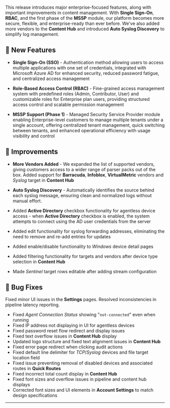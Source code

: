This release introduces major enterprise-focused features, along with important improvements in content management. With **Single Sign-On**, **RBAC**, and the first phase of the **MSSP** module, our platform becomes more secure, flexible, and enterprise-ready than ever before. We've also added more vendors to the **Content Hub** and introduced **Auto Syslog Discovery** to simplify log management.

## :rocket: New Features

- **Single Sign-On (SSO)** - Authentication method allowing users to access multiple applications with one set of credentials, integrated with Microsoft Azure AD for enhanced security, reduced password fatigue, and centralized access management

- **Role-Based Access Control (RBAC)** - Fine-grained access management system with predefined roles (Admin, Contributor, User) and customizable roles for Enterprise plan users, providing structured access control and scalable permission management

- **MSSP Support (Phase 1)** - Managed Security Service Provider module enabling Enterprise-level customers to manage multiple tenants under a single account, offering centralized tenant management, quick switching between tenants, and enhanced operational efficiency with usage visibility and control

## :wrench: Improvements

- **More Vendors Added** - We expanded the list of supported vendors, giving customers access to a wider range of parser packs out of the box. Added support for **Barracuda**, **Infoblox**, **VirtualMetric** vendors and _Syslog_ target in **Content Hub**

- **Auto Syslog Discovery** - Automatically identifies the source behind each syslog message, ensuring clean and normalized logs without manual effort.

- Added **Active Directory** checkbox functionality for agentless device access - when **Active Directory** checkbox is enabled, the system attempts to connect using the AD user credentials from the server

- Added edit functionality for syslog forwarding addresses, eliminating the need to remove and re-add entries for updates

- Added enable/disable functionality to _Windows_ device detail pages

- Added filtering functionality for targets and vendors after device type selection in **Content Hub**

- Made _Sentinel_ target rows editable after adding stream configuration

## :bug: Bug Fixes

Fixed minor UI issues in the **Settings** pages. Resolved inconsistencies in pipeline latency reporting. 

- Fixed _Agent Connection Status_ showing "`not-connected`" even when running
- Fixed IP address not displaying in UI for agentless devices
- Fixed password reset flow redirect and display issues
- Fixed text overflow issues in **Content Hub** display
- Updated logo structure and fixed text alignment issues in **Content Hub**
- Fixed error page redirect when clicking audit actions
- Fixed default line delimiter for _TCP_/_Syslog_ devices and file target location field
- Fixed issue preventing removal of disabled devices and associated routes in **Quick Routes**
- Fixed incorrect total count display in **Content Hub**
- Fixed font sizes and overflow issues in pipeline and content hub displays
- Corrected font sizes and UI elements in **Account Settings** to match design specifications

---
